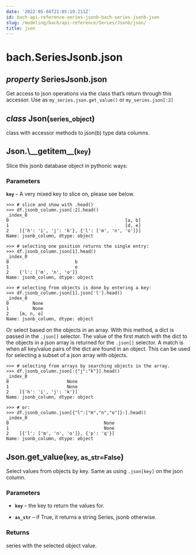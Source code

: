 ```yaml
---
date: '2022-05-04T21:05:19.211Z'
id: bach-api-reference-series-jsonb-bach-series-jsonb-json
slug: /modeling/bach/api-reference/Series/Jsonb/json/
title: json
---
```


# bach.SeriesJsonb.json

<div className="property">

<h2 className="signature-property"><span className="type-annotation"><em>property</em></span> <span className="additional-name">SeriesJsonb.</span><span className="name">json</span></h2>


<div className="content">

Get access to json operations via the class that’s return through this accessor.
Use as `my_series.json.get_value()` or `my_series.json[:2]`

<div className="class">

<h2 className="signature-class"><span className="type-annotation"><em>class</em></span> <span className="name">Json(</span><small className="parameter-list"><span className="parameter" id="series_object">series_object</span></small>)</h2>


<div className="content">

class with accessor methods to json(b) type data columns.

<div className="method">

<h2 className="signature-method"><span className="additional-name">Json.</span><span className="name">\__getitem__(</span><small className="parameter-list"><span className="parameter" id="key">key</span></small>)</h2>


<div className="content">

Slice this jsonb database object in pythonic ways:


### Parameters

**`key`** – A very mixed key to slice on, please see below.


```pycon3
>>> # slice and show with .head()
>>> df.jsonb_column.json[:2].head()
_index_0
0                                            [a, b]
1                                            [d, e]
2    [{'h': 'i', 'j': 'k'}, {'l': ['m', 'n', 'o']}]
Name: jsonb_column, dtype: object
```

```pycon3
>>> # selecting one position returns the single entry:
>>> df.jsonb_column.json[1].head()
_index_0
0                         b
1                         e
2    {'l': ['m', 'n', 'o']}
Name: jsonb_column, dtype: object
```

```pycon3
>>> # selecting from objects is done by entering a key:
>>> df.jsonb_column.json[1].json['l'].head()
_index_0
0         None
1         None
2    [m, n, o]
Name: jsonb_column, dtype: object
```

Or select based on the objects *in* an array.
With this method, a dict is passed in the `.json[]` selector. The value of the first match with
the dict to the objects in a json array is returned for the `.json[]` selector. A match is when
all key/value pairs of the dict are found in an object. This can be used for selecting a subset
of a json array with objects.

```pycon3
>>> # selecting from arrays by searching objects in the array.
>>> df.jsonb_column.json[:{"j":"k"}].head()
_index_0
0                      None
1                      None
2    [{'h': 'i', 'j': 'k'}]
Name: jsonb_column, dtype: object
```

```pycon3
>>> # or:
>>> df.jsonb_column.json[{"l":["m","n","o"]}:].head()
_index_0
0                                    None
1                                    None
2    [{'l': ['m', 'n', 'o']}, {'p': 'q'}]
Name: jsonb_column, dtype: object
```


</div>


</div>

<div className="method">

<h2 className="signature-method"><span className="additional-name">Json.</span><span className="name">get_value(</span><small className="parameter-list"><span className="parameter" id="key">key</span>, <span className="parameter" id="as_str">as_str=False</span></small>)</h2>


<div className="content">

Select values from objects by key. Same as using `.json[key]` on the json column.


### Parameters

* **`key`** – the key to return the values for.


* **`as_str`** – if True, it returns a string Series, jsonb otherwise.





### Returns

series with the selected object value.



</div>


</div>


</div>


</div>


</div>


</div>
